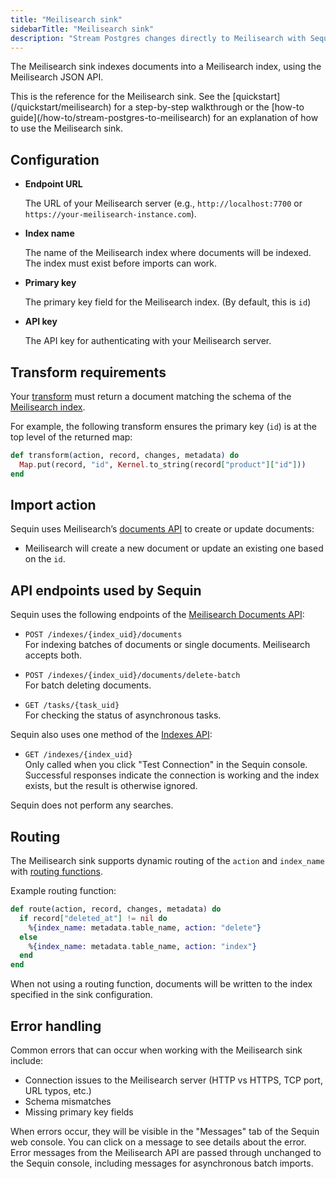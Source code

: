 ```yaml
---
title: "Meilisearch sink"
sidebarTitle: "Meilisearch sink"
description: "Stream Postgres changes directly to Meilisearch with Sequin's Meilisearch sink."
---
```


The Meilisearch sink indexes documents into a Meilisearch index, using the Meilisearch JSON API.

<Tip>
  This is the reference for the Meilisearch sink. See the [quickstart](/quickstart/meilisearch) for a step-by-step walkthrough or the [how-to guide](/how-to/stream-postgres-to-meilisearch) for an explanation of how to use the Meilisearch sink.
</Tip>

## Configuration

- **Endpoint URL**

    The URL of your Meilisearch server (e.g., `http://localhost:7700` or `https://your-meilisearch-instance.com`).

- **Index name**

    The name of the Meilisearch index where documents will be indexed. The index must exist before imports can work.

- **Primary key**

    The primary key field for the Meilisearch index. (By default, this is `id`)

- **API key**

    The API key for authenticating with your Meilisearch server.

## Transform requirements

Your [transform](/reference/transforms) must return a document matching the schema of the [Meilisearch index](https://www.meilisearch.com/docs/learn/core_concepts/documents).

For example, the following transform ensures the primary key (`id`) is at the top level of the returned map:

```elixir
def transform(action, record, changes, metadata) do
  Map.put(record, "id", Kernel.to_string(record["product"]["id"]))
end
```

## Import action

Sequin uses Meilisearch’s [documents API](https://www.meilisearch.com/docs/reference/api/documents#add-or-update-documents) to create or update documents:

- Meilisearch will create a new document or update an existing one based on the `id`.

## API endpoints used by Sequin

Sequin uses the following endpoints of the [Meilisearch Documents API](https://www.meilisearch.com/docs/reference/api/documents):

- `POST /indexes/{index_uid}/documents`  
  For indexing batches of documents or single documents. Meilisearch accepts both.

- `POST /indexes/{index_uid}/documents/delete-batch`  
  For batch deleting documents.

- `GET /tasks/{task_uid}`  
  For checking the status of asynchronous tasks.

Sequin also uses one method of the [Indexes API](https://www.meilisearch.com/docs/reference/api/indexes#get-an-index):

- `GET /indexes/{index_uid}`  
  Only called when you click "Test Connection" in the Sequin console.  
  Successful responses indicate the connection is working and the index exists, but the result is otherwise ignored.

Sequin does not perform any searches.

## Routing

The Meilisearch sink supports dynamic routing of the `action` and `index_name` with [routing functions](/reference/routing).

Example routing function:

```elixir
def route(action, record, changes, metadata) do
  if record["deleted_at"] != nil do
    %{index_name: metadata.table_name, action: "delete"}
  else
    %{index_name: metadata.table_name, action: "index"}
  end
end
```

When not using a routing function, documents will be written to the index specified in the sink configuration.

## Error handling

Common errors that can occur when working with the Meilisearch sink include:

- Connection issues to the Meilisearch server (HTTP vs HTTPS, TCP port, URL typos, etc.)
- Schema mismatches
- Missing primary key fields

When errors occur, they will be visible in the "Messages" tab of the Sequin web console. You can click on a message to see details about the error.  
Error messages from the Meilisearch API are passed through unchanged to the Sequin console, including messages for asynchronous batch imports.